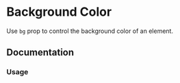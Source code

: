 
# Background Color

Use `bg` prop to control the background color of an element.

<Scale themeKey="colors" values="bg" />

## Documentation

### Usage

<Demo component="background-color/usage" />
